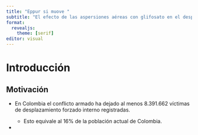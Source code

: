 ```yaml
---
title: "Eppur si muove "
subtitle: "El efecto de las aspersiones aéreas con glifosato en el desplazamiento forzado en Colombia"
format:
  revealjs: 
    theme: [serif]
editor: visual
---
```


# Introducción 

## Motivación {.smaller}

- En Colombia el conflicto armado ha dejado al menos 8.391.662 víctimas de desplazamiento forzado interno registradas.

    - Esto equivale al 16% de la población actual de Colombia.
    
- 

